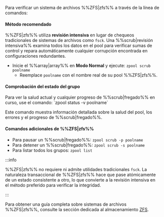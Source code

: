 Para verificar un sistema de archivos %%ZFS|zfs%% a través de la línea de comandos:

<h4>Método recomendado</h4>

%%ZFS|zfs%% utiliza **revisión intensiva** en lugar de chequeos tradicionales de sistemas de archivos como `fsck`. Una %%scrub|revisión intensiva%% examina todos los datos en el pool para verificar sumas de control y repara automáticamente cualquier corrupción encontrada en configuraciones redundantes.

- Inicie el %%array|array%% en **Modo Normal** y ejecute: `zpool scrub poolname`
  - Reemplace `poolname` con el nombre real de su pool %%ZFS|zfs%%.

<h4>Comprobación del estado del grupo</h4>
Para ver la salud actual y cualquier progreso de %%scrub|fregado%% en curso, use el comando: `zpool status -v poolname`

Este comando muestra información detallada sobre la salud del pool, los errores y el progreso de %%scrub|fregado%%.

<h4>Comandos adicionales de %%ZFS|zfs%%</h4>

- Para pausar un %%scrub|fregado%%: `zpool scrub -p poolname`
- Para detener un %%scrub|fregado%%: `zpool scrub -s poolname`
- Para listar todos los grupos: `zpool list`

:::info

%%ZFS|zfs%% no requiere ni admite utilidades tradicionales `fsck`. La naturaleza transaccional de %%ZFS|zfs%% hace que pase atómicamente de un estado consistente a otro, lo que convierte a la revisión intensiva en el método preferido para verificar la integridad.

:::

Para obtener una guía completa sobre sistemas de archivos %%ZFS|zfs%%, consulte la sección dedicada al almacenamiento [ZFS](../../../advanced-configurations/optimize-storage/zfs-storage.mdx).
